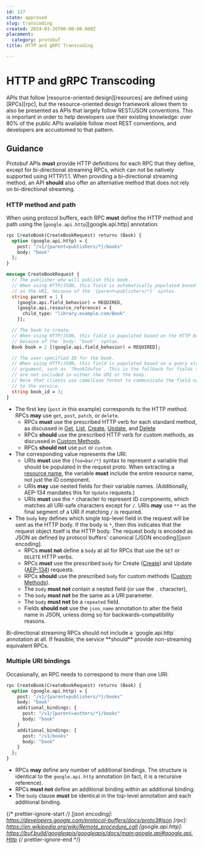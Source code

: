 ```yaml
---
id: 127
state: approved
slug: transcoding
created: 2024-03-26T00:00:00.000Z
placement:
  category: protobuf
title: HTTP and gRPC Transcoding

--- 
```


# HTTP and gRPC Transcoding

APIs that follow [resource-oriented design][resources] are defined using
[RPCs][rpc], but the resource-oriented design framework allows them to also be
presented as APIs that largely follow REST/JSON conventions. This is important
in order to help developers use their existing knowledge: over 80% of the
public APIs available follow most REST conventions, and developers are
accustomed to that pattern.

## Guidance

Protobuf APIs **must** provide HTTP definitions for each RPC that they define, except
for bi-directional streaming RPCs, which can not be natively supported using
HTTP/1.1. When providing a bi-directional streaming method, an API **should**
also offer an alternative method that does not rely on bi-directional
streaming.

### HTTP method and path

When using protocol buffers, each RPC **must** define the HTTP method and path
using the [`google.api.http`][google.api.http] annotation:

```proto
rpc CreateBook(CreateBookRequest) returns (Book) {
  option (google.api.http) = {
    post: "/v1/{parent=publishers/*}/books"
    body: "book"
  };
}

message CreateBookRequest {
  // The publisher who will publish this book.
  // When using HTTP/JSON, this field is automatically populated based
  // on the URI, because of the `{parent=publishers/*}` syntax.
  string parent = 1 [
    (google.api.field_behavior) = REQUIRED,
    (google.api.resource_reference) = {
      child_type: "library.example.com/Book"
    }];

  // The book to create.
  // When using HTTP/JSON, this field is populated based on the HTTP body,
  // because of the `body: "book"` syntax.
  Book book = 2 [(google.api.field_behavior) = REQUIRED];

  // The user-specified ID for the book.
  // When using HTTP/JSON, this field is populated based on a query string
  // argument, such as `?bookId=foo`. This is the fallback for fields that
  // are not included in either the URI or the body.
  // Note that clients use camelCase format to communicate the field names
  // to the service.
  string book_id = 3;
}
```

- The first key (`post` in this example) corresponds to the HTTP method. RPCs
  **may** use `get`, `post`, `patch`, or `delete`.
  - RPCs **must** use the prescribed HTTP verb for each standard method, as
    discussed in [Get](/get), [List](/list), [Create](/create), [Update](/update), and
    [Delete](/delete)
  - RPCs **should** use the prescribed HTTP verb for custom methods, as
    discussed in [Custom Methods](/custom-methods).
  - RPCs **should not** use `put` or `custom`.
- The corresponding value represents the URI.
  - URIs **must** use the `{foo=bar/*}` syntax to represent a variable that
    should be populated in the request proto. When extracting a [resource
    name](/resource-paths), the variable **must** include the entire resource name, not
    just the ID component.
  - URIs **may** use nested fields for their variable names. (Additionally,
    AEP-134 mandates this for `Update` requests.)
  - URIs **must** use the `*` character to represent ID components, which
    matches all URI-safe characters except for `/`. URIs **may** use `**` as
    the final segment of a URI if matching `/` is required.
- The `body` key defines which single top-level field in the request will be
  sent as the HTTP body. If the body is `*`, then this indicates that the
  request object itself is the HTTP body. The request body is encoded as JSON
  as defined by protocol buffers' canonical [JSON encoding][json encoding].
  - RPCs **must not** define a `body` at all for RPCs that use the `GET` or
    `DELETE` HTTP verbs.
  - RPCs **must** use the prescribed `body` for Create ([Create](/create)) and Update
    ([AEP-134](/update)) requests.
  - RPCs **should** use the prescribed `body` for custom methods ([Custom Methods](custom-methods)).
  - The `body` **must not** contain a nested field (or use the `.` character),
  - The `body` **must not** be the same as a URI parameter.
  - The `body` **must not** be a `repeated` field.
  - Fields **should not** use the `json_name` annotation to alter the field
    name in JSON, unless doing so for backwards-compatibility reasons.

<Aside type="note" title="Note">
  Bi-directional streaming RPCs should not include a `google.api.http`
  annotation at all. If feasible, the service **should** provide non-streaming
  equivalent RPCs.
</Aside>

### Multiple URI bindings

Occasionally, an RPC needs to correspond to more than one URI:

```proto
rpc CreateBook(CreateBookRequest) returns (Book) {
  option (google.api.http) = {
    post: "/v1/{parent=publishers/*}/books"
    body: "book"
    additional_bindings: {
      post: "/v1/{parent=authors/*}/books"
      body: "book"
    }
    additional_bindings: {
      post: "/v1/books"
      body: "book"
    }
  };
}
```

- RPCs **may** define any number of additional bindings. The structure is
  identical to the `google.api.http` annotation (in fact, it is a recursive
  reference).
- RPCs **must not** define an additional binding within an additional binding.
- The `body` clause **must** be identical in the top-level annotation and each
  additional binding.

{/* prettier-ignore-start  */}
[json encoding]: https://developers.google.com/protocol-buffers/docs/proto3#json
[rpc]: https://en.wikipedia.org/wiki/Remote_procedure_call
[google.api.http]: https://buf.build/googleapis/googleapis/docs/main:google.api#google.api.Http
{/* prettier-ignore-end  */}
